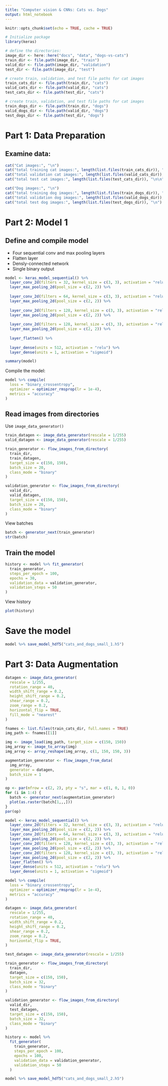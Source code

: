 ```yaml
---
title: "Computer vision & CNNs: Cats vs. Dogs"
output: html_notebook
---
```


```r
knitr::opts_chunk$set(echo = TRUE, cache = TRUE)

# Initialize package
library(keras)

# define the directories:
image_dir <- here::here("docs", "data", "dogs-vs-cats")
train_dir <- file.path(image_dir, "train")
valid_dir <- file.path(image_dir, "validation")
test_dir <- file.path(image_dir, "test")

# create train, validation, and test file paths for cat images
train_cats_dir <- file.path(train_dir, "cats")
valid_cats_dir <- file.path(valid_dir, "cats")
test_cats_dir <- file.path(test_dir, "cats")

# create train, validation, and test file paths for cat images
train_dogs_dir <- file.path(train_dir, "dogs")
valid_dogs_dir <- file.path(valid_dir, "dogs")
test_dogs_dir <- file.path(test_dir, "dogs")
```

# Part 1: Data Preparation

## Examine data:

```r
cat("Cat images:", "\n")
cat("total training cat images:", length(list.files(train_cats_dir)), "\n")
cat("total validation cat images:", length(list.files(valid_cats_dir)), "\n")
cat("total test cat images:", length(list.files(test_cats_dir)), "\n\n")

cat("Dog images:", "\n")
cat("total training dog images:", length(list.files(train_dogs_dir)), "\n")
cat("total validation dog images:", length(list.files(valid_dogs_dir)), "\n")
cat("total test dog images:", length(list.files(test_dogs_dir)), "\n")
```

# Part 2: Model 1

## Define and compile model

- Four sequential conv and max pooling layers
- Flatten layer
- Densly-connected network
- Single binary output

```r

model <- keras_model_sequential() %>%
  layer_conv_2d(filters = 32, kernel_size = c(3, 3), activation = "relu", input_shape = c(150, 150, 3)) %>%
  layer_max_pooling_2d(pool_size = c(2, 2)) %>%
  
  layer_conv_2d(filters = 64, kernel_size = c(3, 3), activation = "relu") %>% 
  layer_max_pooling_2d(pool_size = c(2, 2)) %>%
  
  layer_conv_2d(filters = 128, kernel_size = c(3, 3), activation = "relu") %>% 
  layer_max_pooling_2d(pool_size = c(2, 2)) %>%
  
  layer_conv_2d(filters = 128, kernel_size = c(3, 3), activation = "relu") %>% 
  layer_max_pooling_2d(pool_size = c(2, 2)) %>%
  
  layer_flatten() %>%
  
  layer_dense(units = 512, activation = "relu") %>%
  layer_dense(units = 1, activation = "sigmoid")

summary(model)

```

Compile the model:

```r
model %>% compile(
  loss = "binary_crossentropy",
  optimizer = optimizer_rmsprop(lr = 1e-4),
  metrics = "accuracy"
)

```

## Read images from directories

Use `image_data_generator()`

```r

train_datagen <- image_data_generator(rescale = 1/255)
valid_datagen <- image_data_generator(rescale = 1/255)

train_generator <- flow_images_from_directory(
  train_dir,
  train_datagen,
  target_size = c(150, 150),
  batch_size = 20,
  class_mode = "binary"
)

validation_generator <- flow_images_from_directory(
  valid_dir,
  valid_datagen,
  target_size = c(150, 150),
  batch_size = 20,
  class_mode = "binary"
)
```

View batches

```r

batch <- generator_next(train_generator)
str(batch)

```

## Train the model

```r

history <- model %>% fit_generator(
  train_generator,
  steps_per_epoch = 100,
  epochs = 30,
  validation_data = validation_generator,
  validation_steps = 50
)

```

View history

```r
plot(history)
```

# Save the model

```r
model %>% save_model_hdf5("cats_and_dogs_small_1.h5")
```


# Part 3: Data Augmentation

```r
datagen <- image_data_generator(
  rescale = 1/255,
  rotation_range = 40,
  width_shift_range = 0.2,
  height_shift_range = 0.2,
  shear_range = 0.2,
  zoom_range = 0.2,
  horizontal_flip = TRUE,
  fill_mode = "nearest"
)
```


```r
fnames <- list.files(train_cats_dir, full.names = TRUE)
img_path <- fnames[[1]]

img <- image_load(img_path, target_size = c(150, 150))
img_array <- image_to_array(img)
img_array <- array_reshape(img_array, c(1, 150, 150, 3))

augmentation_generator <- flow_images_from_data(
  img_array,
  generator = datagen,
  batch_size = 1
)

op <- par(mfrow = c(2, 2), pty = "s", mar = c(1, 0, 1, 0))
for (i in 1:4) {
  batch <- generator_next(augmentation_generator)
  plot(as.raster(batch[1,,,]))
}
par(op)
```

```r
model <- keras_model_sequential() %>%
  layer_conv_2d(filters = 32, kernel_size = c(3, 3), activation = "relu", input_shape = c(150, 150, 3)) %>%
  layer_max_pooling_2d(pool_size = c(2, 2)) %>%
  layer_conv_2d(filters = 64, kernel_size = c(3, 3), activation = "relu") %>% 
  layer_max_pooling_2d(pool_size = c(2, 2)) %>%
  layer_conv_2d(filters = 128, kernel_size = c(3, 3), activation = "relu") %>% 
  layer_max_pooling_2d(pool_size = c(2, 2)) %>%
  layer_conv_2d(filters = 128, kernel_size = c(3, 3), activation = "relu") %>% 
  layer_max_pooling_2d(pool_size = c(2, 2)) %>%
  layer_flatten() %>%
  layer_dense(units = 512, activation = "relu") %>%
  layer_dense(units = 1, activation = "sigmoid")

model %>% compile(
  loss = "binary_crossentropy",
  optimizer = optimizer_rmsprop(lr = 1e-4),
  metrics = "accuracy"
)
```

```r
datagen <- image_data_generator(
  rescale = 1/255,
  rotation_range = 40,
  width_shift_range = 0.2,
  height_shift_range = 0.2,
  shear_range = 0.2,
  zoom_range = 0.2,
  horizontal_flip = TRUE,
)

test_datagen <- image_data_generator(rescale = 1/255)

train_generator <- flow_images_from_directory(
  train_dir,
  datagen,
  target_size = c(150, 150),
  batch_size = 32,
  class_mode = "binary"
)

validation_generator <- flow_images_from_directory(
  valid_dir,
  test_datagen,
  target_size = c(150, 150),
  batch_size = 32,
  class_mode = "binary"
)

history <- model %>%
  fit_generator(
    train_generator,
    steps_per_epoch = 100,
    epochs = 100,
    validation_data = validation_generator,
    validation_steps = 50
  )
```

```r
model %>% save_model_hdf5("cats_and_dogs_small_2.h5")
```

